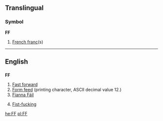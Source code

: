 {{see|ff|fF|ff.}}
==Translingual==

===Symbol===
'''FF'''

# [[French franc]](s)

----

==English==

==={{initialism}}===
'''FF'''

# [[fast forward|Fast forward]]
# [[form feed|Form feed]] (printing character, ASCII decimal value 12.)
# [[Fianna Fáil|Fianna Fáil]]
# {{vulgar|slang}} [[fist-fucking|Fist-fucking]]

[[he:FF]]
[[pl:FF]]